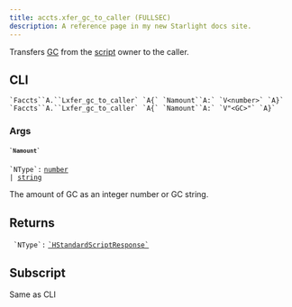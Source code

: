 ```yaml
---
title: accts.xfer_gc_to_caller (FULLSEC)
description: A reference page in my new Starlight docs site.
---
```


Transfers [GC](https://hackmud.fandom.com/wiki/GC) from the [script](https://hackmud.fandom.com/wiki/Script) owner to the caller.

## CLI
```
`Faccts``A.``Lxfer_gc_to_caller` `A{` `Namount``A:` `V<number>` `A}`
`Faccts``A.``Lxfer_gc_to_caller` `A{` `Namount``A:` `V"<GC>"` `A}`
```

### Args
#### <code>`` `Namount` ``</code>
`` `NType`: `` <code>[number](https://developer.mozilla.org/en-US/docs/Web/JavaScript/Reference/Global_Objects/Number) |
[string](https://developer.mozilla.org/en-US/docs/Web/JavaScript/Reference/Global_Objects/String)</code>

The amount of GC as an integer number or GC string.

## Returns
`` `NType`:`` [`` `HStandardScriptResponse` ``](/scripting/standard-script-response)

## Subscript
Same as CLI
